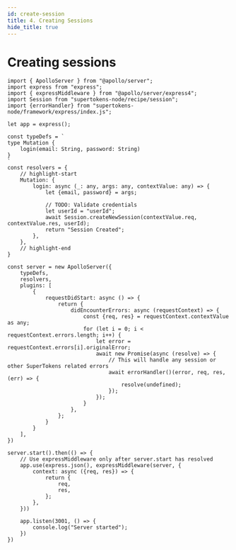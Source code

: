 ```yaml
---
id: create-session
title: 4. Creating Sessions
hide_title: true
---
```


# Creating sessions

```tsx
import { ApolloServer } from "@apollo/server";
import express from "express";
import { expressMiddleware } from "@apollo/server/express4";
import Session from "supertokens-node/recipe/session";
import {errorHandler} from "supertokens-node/framework/express/index.js";

let app = express();

const typeDefs = `
type Mutation {
    login(email: String, password: String)
}
`
const resolvers = {
    // highlight-start
    Mutation: {
        login: async (_: any, args: any, contextValue: any) => {
            let {email, password} = args;
                
            // TODO: Validate credentials
            let userId = "userId";
            await Session.createNewSession(contextValue.req, contextValue.res, userId);
            return "Session Created";
        },
    },
    // highlight-end
}

const server = new ApolloServer({
    typeDefs,
    resolvers,
    plugins: [
        {
            requestDidStart: async () => {
                return {
                    didEncounterErrors: async (requestContext) => {
                        const {req, res} = requestContext.contextValue as any;
                        for (let i = 0; i < requestContext.errors.length; i++) {
                            let error = requestContext.errors[i].originalError;
                            await new Promise(async (resolve) => {
                                // This will handle any session or other SuperTokens related errors
                                await errorHandler()(error, req, res, (err) => {
                                    resolve(undefined);
                                });
                            });
                        }
                    },
                };
            }
        }
    ],
})

server.start().then(() => {
    // Use expressMiddleware only after server.start has resolved
    app.use(express.json(), expressMiddleware(server, {
        context: async ({req, res}) => {
            return {
                req,
                res,
            };
        },
    }))

    app.listen(3001, () => {
        console.log("Server started");
    })
})
```
